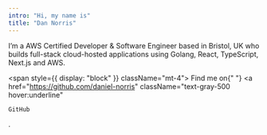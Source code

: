 ```yaml
---
intro: "Hi, my name is"
title: "Dan Norris"
---
```


<span>
  I’m a AWS Certified Developer & Software Engineer based in Bristol, UK who builds full-stack cloud-hosted applications using Golang, React, TypeScript, Next.js and AWS.
</span>

<span style={{ display: "block" }} className="mt-4">
  Find me on{" "}
  <a
    href="https://github.com/daniel-norris"
    className="text-gray-500 hover:underline"
  >
    GitHub
  </a>
  .
</span>
